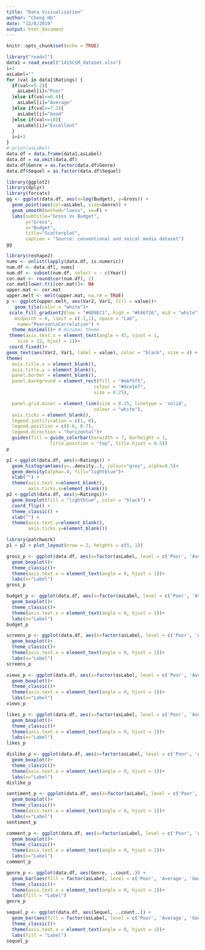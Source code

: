 ```yaml
---
title: "Data Visiualization"
author: "Chong HU"
date: "12/8/2019"
output: html_document
---
```


```r
knitr::opts_chunk$set(echo = TRUE)
```

```r
library("readxl")
data1 = read_excel("1415CSM_dataset.xlsx")
i=1
asLabel=""
for (val in data1$Ratings) {
  if(val<=5.2){
    asLabel[i]="Poor"
  }else if(val<=6.4){
    asLabel[i]="Average"
  }else if(val<=7.2){
    asLabel[i]="Good"
  }else if(val<=10){
    asLabel[i]="Excellent"
  }
  i=i+1
}
# print(asLabel)
data.df = data.frame(data1,asLabel)
data.df = na.omit(data.df)
data.df$Genre = as.factor(data.df$Genre)
data.df$Sequel = as.factor(data.df$Sequel)
```

```r
library(ggplot2)
library(dplyr)
library(forcats)
gg <- ggplot(data.df, aes(x=log(Budget), y=Gross)) + 
  geom_point(aes(col=asLabel, size=Genre)) + 
  geom_smooth(method="loess", se=F) + 
  labs(subtitle="Gross Vs Budget", 
       y="Gross", 
       x="Budget", 
       title="Scatterplot", 
       caption = "Source: conventional and soical media dataset")
gg
```

```r
library(reshape2)
nums <- unlist(lapply(data.df, is.numeric))  
num.df <- data.df[, nums]
num.df <- subset(num.df, select = - c(Year))
cor.mat <- round(cor(num.df), 2)
cor.mat[lower.tri(cor.mat)]<- NA
upper.mat <- cor.mat
upper.melt <- melt(upper.mat, na.rm = TRUE)
p <- ggplot(upper.melt, aes(Var2, Var1, fill = value))+
   geom_tile(color = "white")+
 scale_fill_gradient2(low = "#6D9EC1", high = "#E46726", mid = "white", 
   midpoint = 0, limit = c(-1,1), space = "Lab", 
    name="Pearson\nCorrelation") +
  theme_minimal()+ # minimal theme
 theme(axis.text.x = element_text(angle = 45, vjust = 1, 
    size = 12, hjust = 1))+
 coord_fixed()+
geom_text(aes(Var2, Var1, label = value), color = "black", size = 4) +
theme(
  axis.title.x = element_blank(),
  axis.title.y = element_blank(),
  panel.border = element_blank(),
  panel.background = element_rect(fill = "#ebf5f5",
                                colour = "#dce1e7",
                                size = 0.25),

  panel.grid.minor = element_line(size = 0.25, linetype = 'solid',
                                colour = "white"),
  axis.ticks = element_blank(),
  legend.justification = c(1, 0),
  legend.position = c(0.6, 0.7),
  legend.direction = "horizontal")+
  guides(fill = guide_colorbar(barwidth = 7, barheight = 1,
                title.position = "top", title.hjust = 0.5))
p
```


```r
p1 <-ggplot(data.df, aes(x=Ratings)) +
  geom_histogram(aes(y=..density..), colour="grey", alpha=0.5)+
  geom_density(alpha=.4, fill="lightblue")+
  xlab("") +
  theme(axis.text.x=element_blank(),
        axis.ticks.x=element_blank())
p2 <-ggplot(data.df, aes(y=Ratings))+
  geom_boxplot(fill = "lightblue", color = "black") + 
  coord_flip() +
  theme_classic() +
  xlab("") +
  theme(axis.text.y=element_blank(),
        axis.ticks.y=element_blank())

library(patchwork)
p1 + p2 + plot_layout(nrow = 2, heights = c(5, 1))
```

```r
gross_p <- ggplot(data.df, aes(x=factor(asLabel, level = c('Poor', 'Average', 'Good', 'Excellent')), y=Gross, fill=asLabel)) + 
  geom_boxplot()+
  theme_classic()+
  theme(axis.text.x = element_text(angle = 0, hjust = 1))+
  labs(x="Label")
gross_p


```

```r
budget_p <- ggplot(data.df, aes(x=factor(asLabel, level = c('Poor', 'Average', 'Good', 'Excellent')), y=Budget, fill=asLabel)) + 
  geom_boxplot()+
  theme_classic()+
  theme(axis.text.x = element_text(angle = 0, hjust = 1))+
  labs(x="Label")
budget_p
```


```r
screens_p <- ggplot(data.df, aes(x=factor(asLabel, level = c('Poor', 'Average', 'Good', 'Excellent')), y=Screens, fill=asLabel)) + 
  geom_boxplot()+
  theme_classic()+
  theme(axis.text.x = element_text(angle = 0, hjust = 1))+
  labs(x="Label")
screens_p
```
```r
views_p <- ggplot(data.df, aes(x=factor(asLabel, level = c('Poor', 'Average', 'Good', 'Excellent')), y=Views, fill=asLabel)) + 
  geom_boxplot()+
  theme_classic()+
  theme(axis.text.x = element_text(angle = 0, hjust = 1))+
  labs(x="Label")
views_p
```




```r
likes_p <- ggplot(data.df, aes(x=factor(asLabel, level = c('Poor', 'Average', 'Good', 'Excellent')), y=log(Likes), fill=asLabel)) + 
  geom_boxplot()+
  theme_classic()+
  theme(axis.text.x = element_text(angle = 0, hjust = 1))+
  labs(x="Label")
likes_p
```

```r
dislike_p <- ggplot(data.df, aes(x=factor(asLabel, level = c('Poor', 'Average', 'Good', 'Excellent')), y=log(Dislikes), fill=asLabel)) + 
  geom_boxplot()+
  theme_classic()+
  theme(axis.text.x = element_text(angle = 0, hjust = 1))+
  labs(x="Label")
dislike_p
```

```r
sentiment_p <- ggplot(data.df, aes(x=factor(asLabel, level = c('Poor', 'Average', 'Good', 'Excellent')), y=Sentiment, fill=asLabel)) + 
  geom_boxplot()+
  theme_classic()+
  theme(axis.text.x = element_text(angle = 0, hjust = 1))+
  labs(x="Label")
sentiment_p
```
```r
comment_p <- ggplot(data.df, aes(x=factor(asLabel, level = c('Poor', 'Average', 'Good', 'Excellent')), y=log(Comments), fill=asLabel)) + 
  geom_boxplot()+
  theme_classic()+
  theme(axis.text.x = element_text(angle = 0, hjust = 1))+
  labs(x="Label")
comment_p
```
```r
genre_p <- ggplot(data.df, aes(Genre, ..count..)) + 
  geom_bar(aes(fill = factor(asLabel, level = c('Poor', 'Average', 'Good', 'Excellent'))), position = "dodge")+
  theme_classic()+
  theme(axis.text.x = element_text(angle = 0, hjust = 1))+
  labs(fill = "Label")
genre_p
```

```r
sequel_p <- ggplot(data.df, aes(Sequel, ..count..)) + 
  geom_bar(aes(fill = factor(asLabel, level = c('Poor', 'Average', 'Good', 'Excellent'))), position = "dodge")+
  theme_classic()+
  theme(axis.text.x = element_text(angle = 0, hjust = 1))+
  labs(fill = "Label")
sequel_p
```

